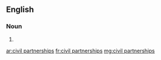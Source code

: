 ==English==

===Noun===
{{head|en|plural}}

# {{plural of|civil partnership|lang=en|nocat=1}}

[[ar:civil partnerships]]
[[fr:civil partnerships]]
[[mg:civil partnerships]]